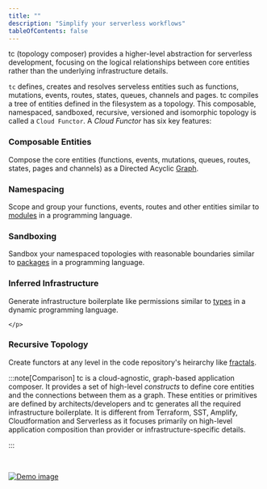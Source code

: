 ```yaml
---
title: ""
description: "Simplify your serverless workflows"
tableOfContents: false
---
```


tc (topology composer) provides a higher-level abstraction for serverless development, focusing on the logical relationships between core entities rather than the underlying infrastructure details.

`tc` defines, creates and resolves serveless entities such as functions, mutations, events, routes, states, queues, channels and pages. tc compiles a tree of entities defined in the filesystem as a topology. This composable, namespaced, sandboxed, recursive, versioned and isomorphic topology is called a `Cloud Functor`. A _Cloud Functor_ has six key features:


<div>
  <div>
    <h3>Composable Entities</h3>
    <p>
    Compose the core entities (functions, events, mutations, queues, routes, states, pages and channels) as a Directed Acyclic <u>Graph</u>.
    </p>
  </div>
  <div>
    <h3>Namespacing</h3>
    <p>
    Scope and group your functions, events, routes and other entities similar to <u>modules</u> in a programming language.
    </p>
  </div>
  <div>
    <h3>Sandboxing</h3>
    <p>
    Sandbox your namespaced topologies with reasonable boundaries similar to <u>packages</u> in a programming language.
    </p>
  </div>
  <div>
    <h3>Inferred Infrastructure</h3>
    <p>
	Generate infrastructure boilerplate like permissions similar to <u>types</u> in a dynamic programming language.

    </p>

  </div>
  <div>
    <h3>Recursive Topology</h3>
    <p>
    Create functors at any level in the code repository's heirarchy like <u>fractals</u>.
    </p>

  </div>
</div>

:::note[Comparison]
tc is a cloud-agnostic, graph-based application composer. It provides a set of high-level *constructs* to define core entities and the connections between them as a graph. These entities or primitives are defined by architects/developers and tc generates all the required infrastructure boilerplate. It is different from Terraform, SST, Amplify, Cloudformation and Serverless as it focuses primarily on high-level application composition than provider or infrastructure-specific details.

:::

<br/>

[![Demo image]][Demo source]

[Demo image]: ../../assets/peek.gif
[Demo source]: ../../assets/peek.gif
